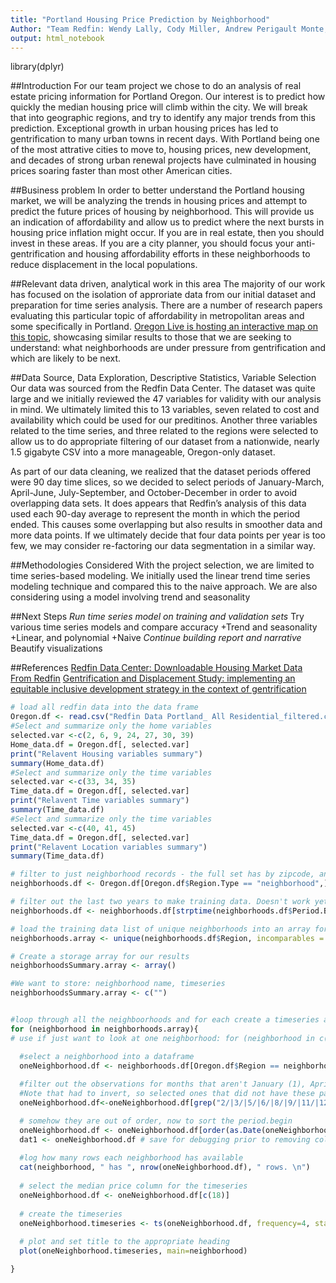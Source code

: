 ```yaml
---
title: "Portland Housing Price Prediction by Neighborhood"
Author: "Team Redfin: Wendy Lally, Cody Miller, Andrew Perigault Monte, Stephan Hoo-fatt, Jerrod Thomas"
output: html_notebook
---
```


library(dplyr)

##Introduction
For our team project we chose to do an analysis of real estate pricing information for Portland Oregon. Our interest is to predict how quickly the median housing price will climb within the city. We will break that into geographic regions, and try to identify any major trends from this prediction. 
Exceptional growth in urban housing prices has led to gentrification to many urban towns in recent days. With Portland being one of the most attrative cities to move to, housing prices, new development, and decades of strong urban renewal projects have culminated in housing prices soaring faster than most other American cities. 

##Business problem
In order to better understand the Portland housing market, we will be analyzing the trends in housing prices and attempt to predict the future prices of housing by neighborhood. This will provide us an indication of affordability and allow us to predict where the next bursts in housing price inflation might occur. If you are in real estate, then you should invest in these areas. If you are a city planner, you should focus your anti-gentrification and housing affordability efforts in these neighborhoods to reduce displacement in the local populations.

##Relevant data driven, analytical work in this area
The majority of our work has focused on the isolation of approriate data from our initial dataset and preparation for time series analysis. There are a number of research papers evaluating this particular topic of affordability in metropolitan areas and some specifically in Portland. [Oregon Live is hosting an interactive map on this topic](https://projects.oregonlive.com/maps/gentrification/), showcasing similar results to those that we are seeking to understand: what neighborhoods are under pressure from gentrification and which are likely to be next. 

##Data Source, Data Exploration, Descriptive Statistics, Variable Selection
Our data was sourced from the Redfin Data Center. The dataset was quite large and we initially reviewed the 47 variables for validity with our analysis in mind. We ultimately limited this to 13 variables, seven related to cost and availability which could be used for our preditinos. Another three variables related to the time series, and three related to the regions were selected to allow us to do appropriate filtering of our dataset from a nationwide, nearly 1.5 gigabyte CSV into a more manageable, Oregon-only dataset. 

As part of our data cleaning, we realized that the dataset periods offered were 90 day time slices, so we decided to select periods of January-March, April-June, July-September, and October-December in order to avoid overlapping data sets. It does appears that Redfin's analysis of this data used each 90-day average to represent the month in which the period ended. This causes some overlapping but also results in smoother data and more data points. If we ultimately decide that four data points per year is too few, we may consider re-factoring our data segmentation in a similar way.

##Methodologies Considered
With the project selection, we are limited to time series-based modeling. We initially used the linear trend time series modeling technique and compared this to the naive approach. We are also considering using a model involving trend and seasonality

##Next Steps
*Run time series model on training and validation sets
*Try various time series models and compare accuracy
  +Trend and seasonality
  +Linear, and polynomial 
  +Naive
*Continue building report and narrative
*Beautify visualizations


##References
[Redfin Data Center: Downloadable Housing Market Data From Redfin](https://www.redfin.com/blog/data-center)
[Gentrification and Displacement Study: implementing an equitable inclusive development strategy in the context of gentrification](https://www.portlandoregon.gov/bps/article/454027)
```r
# load all redfin data into the data frame
Oregon.df <- read.csv("Redfin Data Portland_ All Residential_filtered.csv")
#Select and summarize only the home variables
selected.var <-c(2, 6, 9, 24, 27, 30, 39)
Home_data.df = Oregon.df[, selected.var]
print("Relavent Housing variables summary")
summary(Home_data.df)
#Select and summarize only the time variables 
selected.var <-c(33, 34, 35)
Time_data.df = Oregon.df[, selected.var]
print("Relavent Time variables summary")
summary(Time_data.df)
#Select and summarize only the time variables 
selected.var <-c(40, 41, 45)
Time_data.df = Oregon.df[, selected.var]
print("Relavent Location variables summary")
summary(Time_data.df)
```

```r
# filter to just neighborhood records - the full set has by zipcode, and other breakdowns we don't care about
neighborhoods.df <- Oregon.df[Oregon.df$Region.Type == "neighborhood",]
```

```r
# filter out the last two years to make training data. Doesn't work yet, working on syntax.
neighborhoods.df <- neighborhoods.df[strptime(neighborhoods.df$Period.Begin, format="%m/%d/%Y") < strptime('1/Jan/2016:00:01:00',format='%d/%b/%Y:%H:%M:%S'),]

# load the training data list of unique neighborhoods into an array for iteration
neighborhoods.array <- unique(neighborhoods.df$Region, incomparables = FALSE)
```

```r
# Create a storage array for our results
neighborhoodsSummary.array <- array()

#We want to store: neighborhood name, timeseries
neighborhoodsSummary.array <- c("")



```

```r
#loop through all the neighboorhoods and for each create a timeseries and print the plot
for (neighborhood in neighborhoods.array){
# use if just want to look at one neighborhood: for (neighborhood in c("Portland, OR - Rose City Park")){

  #select a neighborhood into a dataframe
  oneNeighborhood.df <- neighborhoods.df[Oregon.df$Region == neighborhood,]
  
  #filter out the observations for months that aren't January (1), April (4), July (7), October (10). 
  #Note that had to invert, so selected ones that did not have these patterns matched.
  oneNeighborhood.df<-oneNeighborhood.df[grep("2/|3/|5/|6/|8/|9/|11/|12/", oneNeighborhood.df$Period.Begin, invert = TRUE),]

  # somehow they are out of order, now to sort the period.begin
  oneNeighborhood.df <- oneNeighborhood.df[order(as.Date(oneNeighborhood.df$Period.Begin, format="%m/%d/%Y")),]
  dat1 <- oneNeighborhood.df # save for debugging prior to removing columns
  
  #log how many rows each neighborhood has available
  cat(neighborhood, " has ", nrow(oneNeighborhood.df), " rows. \n")
  
  # select the median price column for the timeseries
  oneNeighborhood.df <- oneNeighborhood.df[c(18)]
  
  # create the timeseries
  oneNeighborhood.timeseries <- ts(oneNeighborhood.df, frequency=4, start=c(2012,1))
  
  # plot and set title to the appropriate heading
  plot(oneNeighborhood.timeseries, main=neighborhood)

}

```
